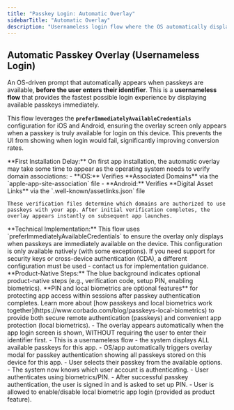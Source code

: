 ```yaml
---
title: "Passkey Login: Automatic Overlay"
sidebarTitle: "Automatic Overlay"
description: "Usernameless login flow where the OS automatically displays a passkey overlay without requiring identifier entry. This provides the fastest possible login experience when passkeys are immediately available."
---
```



## Automatic Passkey Overlay (Usernameless Login)

An OS-driven prompt that automatically appears when passkeys are available, **before the user enters their identifier**. This is a **usernameless flow** that provides the fastest possible login experience by displaying available passkeys immediately.

This flow leverages the **`preferImmediatelyAvailableCredentials`** configuration for iOS and Android, ensuring the overlay screen only appears when a passkey is truly available for login on this device. This prevents the UI from showing when login would fail, significantly improving conversion rates.

<Warning>
    **First Installation Delay:** On first app installation, the automatic overlay may take some time to appear as the operating system needs to verify domain associations:
    - **iOS:** Verifies **Associated Domains** via the `apple-app-site-association` file
    - **Android:** Verifies **Digital Asset Links** via the `.well-known/assetlinks.json` file
    
    These verification files determine which domains are authorized to use passkeys with your app. After initial verification completes, the overlay appears instantly on subsequent app launches.
</Warning>

<Tabs>
<Tab title="iOS">
    <ToolingFrame 
        imageURL="/images/authentication-flow/native-app/automatic-passkey-overlay-ios-native.png"
        caption="Native: iOS automatic passkey overlay flow"
        imageName="automatic-passkey-overlay-ios-native.png"
    />
</Tab>

  <Tab title="Android">
    <ToolingFrame 
        imageURL="/images/authentication-flow/native-app/automatic-passkey-overlay-android-native.png"
        caption="Native: Android automatic passkey overlay flow"
        imageName="automatic-passkey-overlay-android-native.png"
    />
  </Tab>
</Tabs>

<Info>
    **Technical Implementation:** This flow uses `preferImmediatelyAvailableCredentials` to ensure the overlay only displays when passkeys are immediately available on the device. This configuration is only available natively (with some exceptions). If you need support for security keys or cross-device authentication (CDA), a different configuration must be used - contact us for implementation guidance.
</Info>

<Info>
    **Product-Native Steps:** The blue background indicates optional product-native steps (e.g., verification code, setup PIN, enabling biometrics). **PIN and local biometrics are optional features** for protecting app access within sessions after passkey authentication completes. Learn more about [how passkeys and local biometrics work together](https://www.corbado.com/blog/passkeys-local-biometrics) to provide both secure remote authentication (passkeys) and convenient app protection (local biometrics).
</Info>

<Steps>
    <Step title="OS automatically displays passkey overlay">
        - The overlay appears automatically when the app login screen is shown, WITHOUT requiring the user to enter their identifier first.
        - This is a usernameless flow - the system displays ALL available passkeys for this app.
        - OS/app automatically triggers overlay modal for passkey authentication showing all passkeys stored on this device for this app.
    </Step>
    <Step title="User selects passkey and authenticates">
        - User selects their passkey from the available options.
        - The system now knows which user account is authenticating.
        - User authenticates using biometrics/PIN.
    </Step>
    <Step title="App PIN setup">
        - After successful passkey authentication, the user is signed in and is asked
        to set up PIN.
    </Step>
    <Step title="Enable local biometric for app login">
        - User is allowed to enable/disable local biometric app login (provided
        as product feature).
    </Step>
</Steps>
